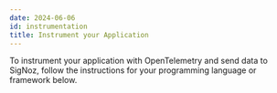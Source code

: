 ```yaml
---
date: 2024-06-06
id: instrumentation
title: Instrument your Application
---
```


To instrument your application with OpenTelemetry and send data to SigNoz, follow the instructions for your programming language or framework below.

<APMInstrumentationListicle />

